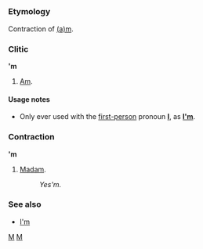 =={{en}}==
[[Category:English language|M]]

===Etymology===
Contraction of [[am|(a)m]].

===Clitic===
''''m'''

#[[Am]].

====Usage notes====
*Only ever used with the [[first-person]] pronoun '''[[I]]''', as '''[[I'm]]'''.

===Contraction===
''''m'''

#[[Madam]].
#:''Yes'm.''<!--Used only after "yes" and "no"?  Used only in the southern states of the US?  Black English?-->

===See also===
*[[I'm]]

[[Category:English contractions|M]]